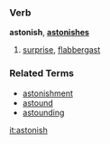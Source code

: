 ===Verb===
'''astonish''', '''[[astonishes]]'''

# [[surprise]], [[flabbergast]]

===Related Terms===
*[[astonishment]]
*[[astound]]
*[[astounding]]

[[it:astonish]]